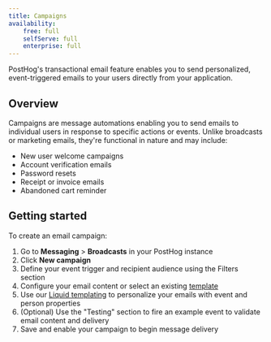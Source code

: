 ```yaml
---
title: Campaigns
availability:
    free: full
    selfServe: full
    enterprise: full
---
```


PostHog's transactional email feature enables you to send personalized, event-triggered emails to your users directly from your application.

## Overview

Campaigns are message automations enabling you to send emails to individual users in response to specific actions or events. Unlike broadcasts or marketing emails, they're functional in nature and may include:

- New user welcome campaigns
- Account verification emails
- Password resets
- Receipt or invoice emails
- Abandoned cart reminder

## Getting started

To create an email campaign:

1. Go to **Messaging** > **Broadcasts** in your PostHog instance
2. Click **New campaign**
3. Define your event trigger and recipient audience using the Filters section
4. Configure your email content or select an existing [template](/docs/messaging/message-templates)
5. Use our [Liquid templating](/docs/messaging/liquid-templating) to personalize your emails with event and person properties
6. (Optional) Use the "Testing" section to fire an example event to validate email content and delivery
6. Save and enable your campaign to begin message delivery